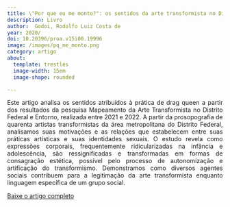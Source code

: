 ```yaml
---
title: \"Por que eu me monto?": os sentidos da arte transformista no Distrito Federal
description: Livro
author:  Godoi, Rodolfo Luiz Costa de
year: 2020/
doi: 10.20396/proa.v15i00.19996
image: /images/pq_me_monto.png
category: artigo
about:
  template: trestles
  image-width: 15em
  image-shape: rounded

---
```

<P align="justify"> Este artigo analisa os sentidos atribuídos à prática de drag queen a partir dos resultados da pesquisa Mapeamento da Arte Transformista no Distrito Federal e Entorno, realizada entre 2021 e 2022. A partir da prosopografia de quarenta artistas transformistas da área metropolitana do Distrito Federal, analisamos suas motivações e as relações que estabelecem entre suas práticas artísticas e suas identidades sexuais. O estudo revela como expressões corporais, frequentemente ridicularizadas na infância e adolescência, são ressignificadas e transformadas em formas de consagração estética, possível pelo processo de autonomização e artificação do transformismo. Demonstramos como diversos agentes sociais contribuem para a legitimação da arte transformista enquanto linguagem específica de um grupo social.</p>

[Baixe o artigo completo](https://econtents.bc.unicamp.br/inpec/index.php/proa/article/view/19996)

